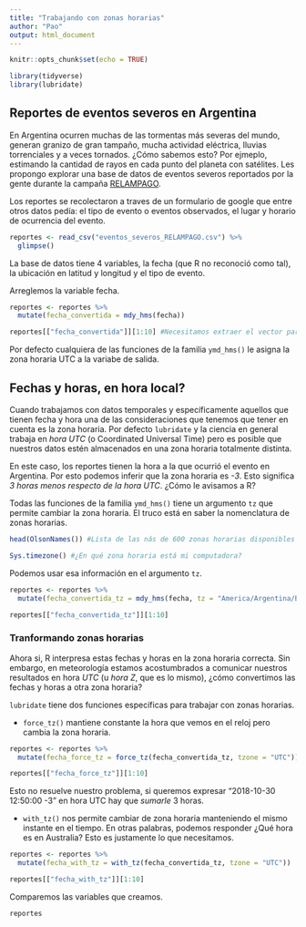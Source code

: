 ```yaml
---
title: "Trabajando con zonas horarias"
author: "Pao"
output: html_document
---
```


```r
knitr::opts_chunk$set(echo = TRUE)

library(tidyverse)
library(lubridate)
```

## Reportes de eventos severos en Argentina

En Argentina ocurren muchas de las tormentas más severas del mundo, generan granizo de gran tampaño, mucha actividad eléctrica, lluvias torrenciales y a veces tornados. ¿Cómo sabemos esto? Por ejmeplo, estimando la cantidad de rayos en cada punto del planeta con satélites. Les propongo explorar una base de datos de eventos severos reportados por la gente durante la campaña [RELAMPAGO](https://www.bbc.com/mundo/noticias-46133330). 

Los reportes se recolectaron a traves de un formulario de google que entre otros datos pedía: el tipo de evento o eventos observados, el lugar y horario de ocurrencia del evento. 

```r
reportes <- read_csv("eventos_severos_RELAMPAGO.csv") %>% 
  glimpse()
```

La base de datos tiene 4 variables, la fecha (que R no reconoció como tal), la ubicación en latitud y longitud y el tipo de evento. 

Arreglemos la variable fecha. 

```r
reportes <- reportes %>% 
  mutate(fecha_convertida = mdy_hms(fecha)) 

reportes[["fecha_convertida"]][1:10] #Necesitamos extraer el vector para ver la tz.
```

Por defecto cualquiera de las funciones de la familia `ymd_hms()` le asigna la zona horaria UTC a la variabe de salida.

## Fechas y horas, en hora local?

Cuando trabajamos con datos temporales y específicamente aquellos que tienen fecha y hora una de las consideraciones que tenemos que tener en cuenta es la zona horaria. Por defecto `lubridate` y la ciencia en general trabaja en *hora UTC* (o Coordinated Universal Time) pero es posible que nuestros datos estén almacenados en una zona horaria totalmente distinta.

En este caso, los reportes tienen la hora a la que ocurrió el evento en Argentina. Por esto podemos inferir que la zona horaria es *-3*. Esto significa *3 horas menos respecto de la hora UTC*.  ¿Cómo le avisamos a R?

Todas las funciones de la familia `ymd_hms()` tiene un argumento `tz` que permite cambiar la zona horaria. El truco está en saber la nomenclatura de zonas horarias.

```r
head(OlsonNames()) #Lista de las nás de 600 zonas horarias disponibles

Sys.timezone() #¿En qué zona horaria está mi computadora?
```

Podemos usar esa información en el argumento `tz`.

```r
reportes <- reportes %>% 
  mutate(fecha_convertida_tz = mdy_hms(fecha, tz = "America/Argentina/Buenos_Aires")) 

reportes[["fecha_convertida_tz"]][1:10]
```

### Tranformando zonas horarias

Ahora si, R interpresa estas fechas y horas en la zona horaria correcta. Sin embargo, en meteorología estamos acostumbrados a comunicar nuestros resultados en hora *UTC* (u *hora Z*, que es lo mismo), ¿cómo convertimos las fechas y horas a otra zona horaria?
 
`lubridate` tiene dos funciones específicas para trabajar con zonas horarias. 
 
* `force_tz()` mantiene constante la hora que vemos en el reloj pero cambia la zona horaria.  
 
```r
reportes <- reportes %>% 
  mutate(fecha_force_tz = force_tz(fecha_convertida_tz, tzone = "UTC")) 

reportes[["fecha_force_tz"]][1:10]
```

Esto no resuelve nuestro problema, si queremos expresar "2018-10-30 12:50:00 -3" en hora UTC hay que *sumarle* 3 horas.
 
* `with_tz()` nos permite cambiar de zona horaria manteniendo el mismo instante en el tiempo. En otras palabras, podemos responder ¿Qué hora es en Australia? Esto es justamente lo que necesitamos.
 
```r
reportes <- reportes %>% 
  mutate(fecha_with_tz = with_tz(fecha_convertida_tz, tzone = "UTC")) 

reportes[["fecha_with_tz"]][1:10]
```
 
Comparemos las variables que creamos.

```r
reportes
```

